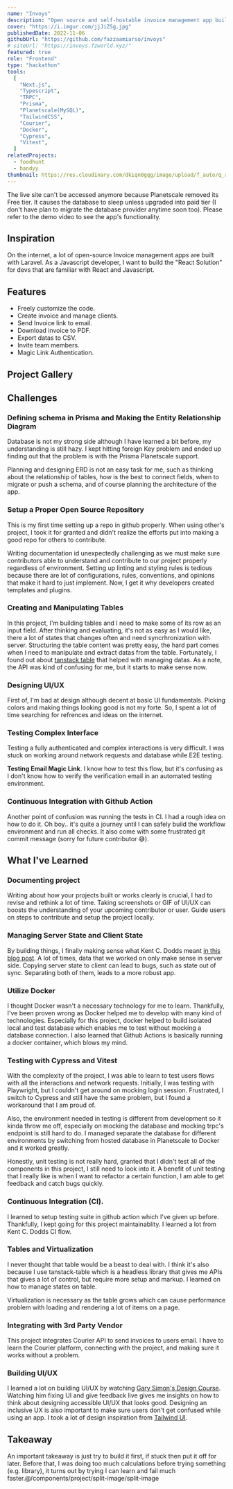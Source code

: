 ```yaml
---
name: "Invoys"
description: "Open source and self-hostable invoice management app built with Next.js. Made to be free of cost."
cover: "https://i.imgur.com/jjJiZSg.jpg"
publishedDate: 2022-11-06
githubUrl: "https://github.com/fazzaamiarso/invoys"
# siteUrl: "https://invoys.fzworld.xyz/"
featured: true
role: "Frontend"
type: "hackathon"
tools:
  [
    "Next.js",
    "Typescript",
    "TRPC",
    "Prisma",
    "Planetscale(MySQL)",
    "TailwindCSS",
    "Courier",
    "Docker",
    "Cypress",
    "Vitest",
  ]
relatedProjects:
  - foodhunt
  - handyy
thumbnail: https://res.cloudinary.com/dkiqn0gqg/image/upload/f_auto/q_auto/v1720383613/fazzaamiarso.com-astro/projects/invoys/invoys-logo_rdsrbn.webp
---
```



<SideNote headingText="Disclaimer">
  The live site can't be accessed anymore because Planetscale removed its Free tier. It causes the
  database to sleep unless upgraded into paid tier (I don't have plan to migrate the database
  provider anytime soon too). Please refer to the demo video to see the app's functionality.
</SideNote>

## Inspiration

On the internet, a lot of open-source Invoice management apps are built with Laravel. As a Javascript developer, I want to build the "React Solution" for devs that are familiar with React and Javascript.

<VideoPlayer src="https://res.cloudinary.com/dkiqn0gqg/video/upload/f_auto/q_auto/v1720450939/fazzaamiarso.com-astro/projects/invoys/Invoys___Courier_Hacks_Open_Source_720p60_dfmke0.mp4" />

## Features

- Freely customize the code.
- Create invoice and manage clients.
- Send Invoice link to email.
- Download invoice to PDF.
- Export datas to CSV.
- Invite team members.
- Magic Link Authentication.

## Project Gallery

<SplitImage>
  <SplitContent>
    <ImageItem src="https://i.imgur.com/fdeh97j.png" />
    <ImageItem src="https://i.imgur.com/1EulVHE.png" />
    <ImageItem src="https://camo.githubusercontent.com/e3bf1451b0e3b335ef7280f5bc84f79ddb0d6fdc31d1670e1dddac9b183ace2e/68747470733a2f2f692e696d6775722e636f6d2f665675734b72372e706e67" />
  </SplitContent>
  <SplitContent>
    <ImageItem src="https://i.imgur.com/T42iGGj.png" />
    <ImageItem src="https://i.imgur.com/ujWxXj5.png" />
    <ImageItem src="https://camo.githubusercontent.com/be08edf3288726c64b6fb9218f440c462e0b3469466330d9878990881f0632c0/68747470733a2f2f692e696d6775722e636f6d2f7270446f72304d2e676966" />
  </SplitContent>
</SplitImage>

## Challenges

### Defining schema in Prisma and Making the Entity Relationship Diagram

Database is not my strong side although I have learned a bit before, my understanding is still hazy. I kept hitting foreign Key problem and ended up finding out that the problem is with the Prisma Planetscale support.

Planning and designing ERD is not an easy task for me, such as thinking about the relationship of tables, how is the best to connect fields, when to migrate or push a schema, and of course planning the architecture of the app.

### Setup a Proper Open Source Repository

This is my first time setting up a repo in github properly. When using other's project, I took it for granted and didn't realize the efforts put into making a good repo for others to contribute.

Writing documentation id unexpectedly challenging as we must make sure contributors able to understand and contribute to our project properly regardless of environment. Setting up linting and styling rules is tedious because there are lot of configurations, rules, conventions, and opinions that make it hard to just implement. Now, I get it why developers created templates and plugins.

### Creating and Manipulating Tables

In this project, I'm building tables and I need to make some of its row as an input field. After thinking and evaluating, it's not as easy as I would like, there a lot of states that changes often and need syncrhronization with server. Structuring the table content was pretty easy, the hard part comes when I need to manipulate and extract datas from the table. Fortunately, I found out about [tanstack table](https://tanstack.com/table/v8) that helped with managing datas. As a note, the API was kind of confusing for me, but it starts to make sense now.

### Designing UI/UX

First of, I'm bad at design although decent at basic UI fundamentals. Picking colors and making things looking good is not my forte. So, I spent a lot of time searching for refrences and ideas on the internet.

### Testing Complex Interface

Testing a fully authenticated and complex interactions is very difficult. I was stuck on working around network requests and database while E2E testing.

**Testing Email Magic Link**. I know how to test this flow, but it's confusing as I don't know how to verify the verification email in an automated testing environment.

### Continuous Integration with Github Action

Another point of confusion was running the tests in CI. I had a rough idea on how to do it. Oh boy.. it's quite a journey until I can safely build the workflow environment and run all checks. It also come with some frustrated git commit message (sorry for future contributor 😅).

## What I've Learned

### Documenting project

Writing about how your projects built or works clearly is crucial, I had to revise and rethink a lot of time. Taking screenshots or GIF of UI/UX can boosts the understanding of your upcoming contributor or user. Guide users on steps to contribute and setup the project locally.

### Managing Server State and Client State

By building things, I finally making sense what Kent C. Dodds meant [in this blog post](https://kentcdodds.com/blog/application-state-management-with-react). A lot of times, data that we worked on only make sense in server side. Copying server state to client can lead to bugs, such as state out of sync. Separating both of them, leads to a more robust app.

### Utilize Docker

I thought Docker wasn't a necessary technology for me to learn. Thankfully, I've been proven wrong as Docker helped me to develop with many kind of technologies. Especially for this project, docker helped to build isolated local and test database which enables me to test without mocking a database connection. I also learned that Github Actions is basically running a docker container, which blows my mind.

### Testing with Cypress and Vitest

With the complexity of the project, I was able to learn to test users flows with all the interactions and network requests. Initially, I was testing with Playwright, but I couldn't get around on mocking login session. Frustrated, I switch to Cypress and still have the same problem, but I found a workaround that I am proud of.

Also, the environment needed in testing is different from development so it kinda throw me off, especially on mocking the database and mocking trpc's endpoint is still hard to do. I managed separate the database for different environments by switching from hosted database in Planetscale to Docker and it worked greatly.

Honestly, unit testing is not really hard, granted that I didn't test all of the components in this project, I still need to look into it. A benefit of unit testing that I really like is when I want to refactor a certain function, I am able to get feedback and catch bugs quickly.

### Continuous Integration (CI).

I learned to setup testing suite in github action which I've given up before. Thankfully, I kept going for this project maintainablity. I learned a lot from Kent C. Dodds CI flow.

### Tables and Virtualization

I never thought that table would be a beast to deal with. I think it's also because I use tanstack-table which is a headless library that gives me APIs that gives a lot of control, but require more setup and markup. I learned on how to manage states on table.

Virtualization is necessary as the table grows which can cause performance problem with loading and rendering a lot of items on a page.

### Integrating with 3rd Party Vendor

This project integrates Courier API to send invoices to users email. I have to learn the Courier platform, connecting with the project, and making sure it works without a problem.

### Building UI/UX

I learned a lot on building UI/UX by watching [Gary Simon's Design Course](https://www.youtube.com/c/DesignCourse). Watching him fixing UI and give feedback live gives me insights on how to think about designing accessible UI/UX that looks good. Designing an inclusive UX is also important to make sure users don't get confused while using an app. I took a lot of design inspiration from [Tailwind UI](https://tailwindui.com/).

## Takeaway

An important takeaway is just try to build it first, if stuck then put it off for later. Before that, I was doing too much calculations before trying something (e.g. library), it turns out by trying I can learn and fail much faster.@/components/project/split-image/split-image
